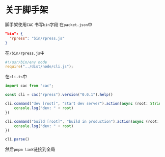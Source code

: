# 关于脚手架

脚手架使用`CAC`
书写`bin`字段
在`packet.json`中
```json
"bin": {
  "rpress": "bin/rpress.js"
}
```
在`/bin/rpress.js`中
```javascript
#!/usr/bin/env node
require("../dist/node/cli.js");
```
在`cli.ts`中
```typescript
import cac from "cac";

const cli = cac("rpress").version("0.0.1").help()

cli.command("dev [root]", "start dev server").action(async (root: String) => {
    console.log("dev: " + root)
})

cli.command("build [root]", "build in production").action(async (root: String) => {
    console.log("dev: " + root)
})

cli.parse()
```
然后`pnpm link`链接到全局
















